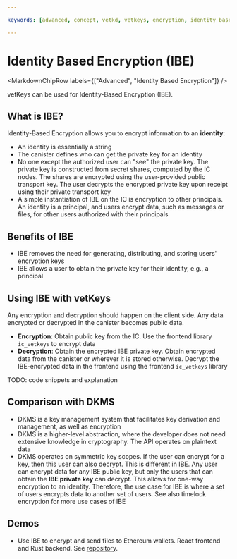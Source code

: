 ```yaml
---

keywords: [advanced, concept, vetkd, vetkeys, encryption, identity based encryption, threshold decryption, encrypted threshold key derivation]

---
```



# Identity Based Encryption (IBE)

<MarkdownChipRow labels={["Advanced", "Identity Based Encryption"]} />

vetKeys can be used for Identity-Based Encryption (IBE).

## What is IBE?

Identity-Based Encryption allows you to encrypt information to an **identity**:
- An identity is essentially a string
- The canister defines who can get the private key for an identity
- No one except the authorized user can "see" the private key. The private key is constructed from secret shares, computed by the IC nodes. The shares are encrypted using the user-provided public transport key. The user decrypts the encrypted private key upon receipt using their private transport key
- A simple instantiation of IBE on the IC is encryption to other principals. An identity is a principal, and users encrypt data, such as messages or files, for other users authorized with their principals

## Benefits of IBE

- IBE removes the need for generating, distributing, and storing users' encryption keys
- IBE allows a user to obtain the private key for their identity, e.g., a principal

## Using IBE with vetKeys

Any encryption and decryption should happen on the client side. Any data encrypted or decrypted in the canister becomes public data.

- **Encryption**: Obtain public key from the IC. Use the frontend library `ic_vetkeys` to encrypt data
- **Decryption**: Obtain the encrypted IBE private key. Obtain encrypted data from the canister or wherever it is stored otherwise. Decrypt the IBE-encrypted data in the frontend using the frontend `ic_vetkeys` library

TODO: code snippets and explanation

## Comparison with DKMS

- DKMS is a key management system that facilitates key derivation and management, as well as encryption
- DKMS is a higher-level abstraction, where the developer does not need extensive knowledge in cryptography. The API operates on plaintext data
- DKMS operates on symmetric key scopes. If the user can encrypt for a key, then this user can also decrypt. This is different in IBE. Any user can encrypt data for any IBE public key, but only the users that can obtain the **IBE private key** can decrypt. This allows for one-way encryption to an identity. Therefore, the use case for IBE is where a set of users encrypts data to another set of users. See also timelock encryption for more use cases of IBE

## Demos

- Use IBE to encrypt and send files to Ethereum wallets. React frontend and Rust backend. See [repository](https://github.com/kristoferlund/send_file_to_eth_demo).